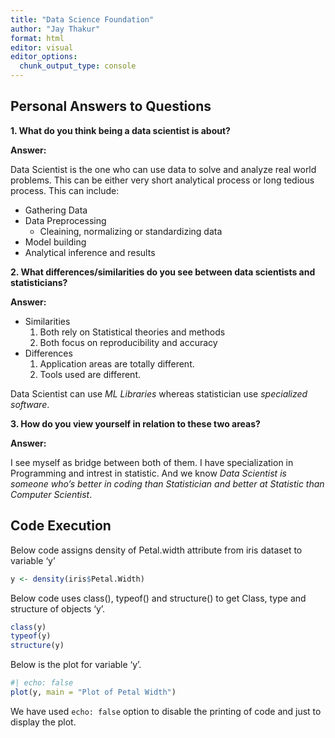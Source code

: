 ```yaml
---
title: "Data Science Foundation"
author: "Jay Thakur"
format: html
editor: visual
editor_options: 
  chunk_output_type: console
---
```


## Personal Answers to Questions

**1. What do you think being a data scientist is about?**

**Answer:**

Data Scientist is the one who can use data to solve and analyze real world problems. This can be either very short analytical process or long tedious process. This can include:

-   Gathering Data
-   Data Preprocessing
    -   Cleaining, normalizing or standardizing data
-   Model building
-   Analytical inference and results

**2. What differences/similarities do you see between data scientists and statisticians?**

**Answer:**

-   Similarities
    1.  Both rely on Statistical theories and methods
    2.  Both focus on reproducibility and accuracy
-   Differences
    1.  Application areas are totally different.
    2.  Tools used are different.

Data Scientist can use *ML Libraries* whereas statistician use *specialized software*.

**3. How do you view yourself in relation to these two areas?**

**Answer:**

I see myself as bridge between both of them. I have specialization in Programming and intrest in statistic. And we know *Data Scientist is someone who's better in coding than Statistician and better at Statistic than Computer Scientist*.

## Code Execution

Below code assigns density of Petal.width attribute from iris dataset to variable 'y'

```r
y <- density(iris$Petal.Width)
```

Below code uses class(), typeof() and structure() to get Class, type and structure of objects 'y'.

```r
class(y)
typeof(y)
structure(y)
```

Below is the plot for variable 'y'.

```r
#| echo: false
plot(y, main = "Plot of Petal Width")
```

We have used `echo: false` option to disable the printing of code and just to display the plot.
